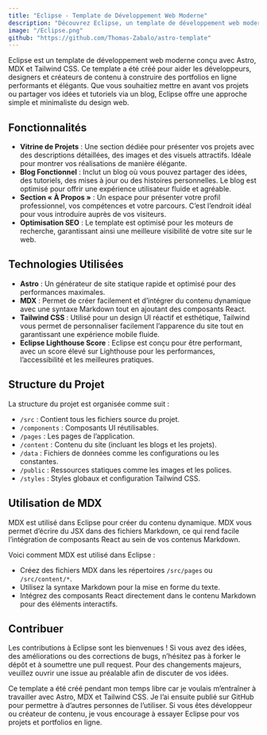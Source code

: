 ```yaml
---
title: "Eclipse - Template de Développement Web Moderne"
description: "Découvrez Eclipse, un template de développement web moderne conçu avec Astro, MDX et Tailwind CSS. Idéal pour les portfolios et les blogs en ligne."
image: "/Eclipse.png"
github: "https://github.com/Thomas-Zabalo/astro-template"
---
```


Eclipse est un template de développement web moderne conçu avec Astro, MDX et Tailwind CSS. Ce template a été créé pour aider les développeurs, designers et créateurs de contenu à construire des portfolios en ligne performants et élégants. Que vous souhaitiez mettre en avant vos projets ou partager vos idées et tutoriels via un blog, Eclipse offre une approche simple et minimaliste du design web.

## Fonctionnalités
- **Vitrine de Projets** : Une section dédiée pour présenter vos projets avec des descriptions détaillées, des images et des visuels attractifs. Idéale pour montrer vos réalisations de manière élégante.
- **Blog Fonctionnel** : Inclut un blog où vous pouvez partager des idées, des tutoriels, des mises à jour ou des histoires personnelles. Le blog est optimisé pour offrir une expérience utilisateur fluide et agréable.
- **Section « À Propos »** : Un espace pour présenter votre profil professionnel, vos compétences et votre parcours. C’est l’endroit idéal pour vous introduire auprès de vos visiteurs.
- **Optimisation SEO** : Le template est optimisé pour les moteurs de recherche, garantissant ainsi une meilleure visibilité de votre site sur le web.

## Technologies Utilisées
- **Astro** : Un générateur de site statique rapide et optimisé pour des performances maximales.
- **MDX** : Permet de créer facilement et d’intégrer du contenu dynamique avec une syntaxe Markdown tout en ajoutant des composants React.
- **Tailwind CSS** : Utilisé pour un design UI réactif et esthétique, Tailwind vous permet de personnaliser facilement l’apparence du site tout en garantissant une expérience mobile fluide.
- **Eclipse Lighthouse Score** : Eclipse est conçu pour être performant, avec un score élevé sur Lighthouse pour les performances, l’accessibilité et les meilleures pratiques.

## Structure du Projet
La structure du projet est organisée comme suit :

- `/src` : Contient tous les fichiers source du projet.
- `/components` : Composants UI réutilisables.
- `/pages` : Les pages de l’application.
- `/content` : Contenu du site (incluant les blogs et les projets).
- `/data` : Fichiers de données comme les configurations ou les constantes.
- `/public` : Ressources statiques comme les images et les polices.
- `/styles` : Styles globaux et configuration Tailwind CSS.

## Utilisation de MDX
MDX est utilisé dans Eclipse pour créer du contenu dynamique. MDX vous permet d’écrire du JSX dans des fichiers Markdown, ce qui rend facile l’intégration de composants React au sein de vos contenus Markdown.

Voici comment MDX est utilisé dans Eclipse :

- Créez des fichiers MDX dans les répertoires `/src/pages` ou `/src/content/*`.
- Utilisez la syntaxe Markdown pour la mise en forme du texte.
- Intégrez des composants React directement dans le contenu Markdown pour des éléments interactifs.

## Contribuer
Les contributions à Eclipse sont les bienvenues ! Si vous avez des idées, des améliorations ou des corrections de bugs, n’hésitez pas à forker le dépôt et à soumettre une pull request. Pour des changements majeurs, veuillez ouvrir une issue au préalable afin de discuter de vos idées.

Ce template a été créé pendant mon temps libre car je voulais m’entraîner à travailler avec Astro, MDX et Tailwind CSS. Je l’ai ensuite publié sur GitHub pour permettre à d’autres personnes de l’utiliser. Si vous êtes développeur ou créateur de contenu, je vous encourage à essayer Eclipse pour vos projets et portfolios en ligne.

